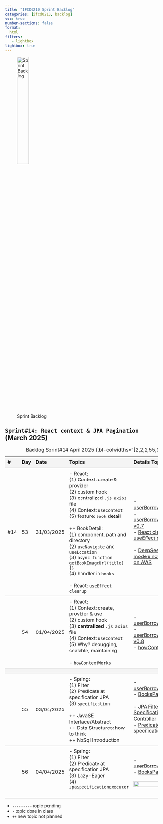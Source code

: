 ```yaml
---
title: "IFCD0210 Sprint Backlog"
categories: [ifcd0210, backlog]
toc: true
number-sections: false
format:
  html
filters:
   - lightbox
lightbox: true
---
```


<style>

.heatMap th { background:  #f4f4f4;}
tr:nth-child(3) {background-color: #f4f4f4;}
th, td {
  padding: 8px;
  text-align: left;
  border-bottom: 1px solid #ddd;
}

tr:hover {background-color:  #f4f4f4;}

</style>

![Sprint Backlog](/images/home/backlog.jpg){width="30%"}

<div class="heatMap">

::: {.column-page-right}


##  ``Sprint#14: React context & JPA Pagination`` (March 2025)

| # | Day | Date | Topics |  Details Topics |
| -- | -- | -- | -- | -- |
| #14 | 53 | 31/03/2025 | - React; </br> (1) Context: create & provider   </br> (2) custom hook </br> (3) centralized `.js axios` file </br> (4) Context: `useContext` </br> (5) feature: `book` **detail**  </br>  </br> ++ BookDetail: </br> (1) component, path and directory   </br> (2) `useNavigate` and `ueeLocation`  </br> (3) `async function getBookImageUrl(title) {}`  </br> (4) handler in `books` </br> </br>  - React: `useEffect` `cleanup`|  - [userBorrowBookFront](https://github.com/AlbertProfe/userBorrowBookFront){.external target='_blank'}  </br> - [userBorrowBookFront-v0.7](https://github.com/AlbertProfe/userBorrowBookFront/blob/master/docs/userBorrowBookFront-v0.7.md){.external target='_blank'}   </br> - [React cleanup useEffect cancelCall](https://github.com/AlbertProfe/cancelCall){.external target='_blank'}  </br> </br> - [DeepSeek-R1 models now available on AWS](https://aws.amazon.com/blogs/aws/deepseek-r1-models-now-available-on-aws/){.external target='_blank'}   |
| | 54 | 01/04/2025 |- React; </br> (1) Context: create, provider & use   </br> (2) custom hook </br> (3) **centralized** `.js axios` file </br> (4) Context: `useContext` </br> (5) Why? debugging, scalable, maintaining  </br></br> - `howContextWorks` |  - [userBorrowBookFront](https://github.com/AlbertProfe/userBorrowBookFront){.external target='_blank'} </br> - [userBorrowBookFront-v0.8](https://github.com/AlbertProfe/userBorrowBookFront/blob/master/docs/userBorrowBookFront-v0.8.md){.external target='_blank'} </br>  - [howContextWorks](https://github.com/AlbertProfe/howContextWorks/tree/master){.external target='_blank'} |
| |
| | 55 | 03/04/2025 | - Spring: </br> (1) Filter  </br> (2) Predicate at specification JPA  </br> (3) `specification`</s> </br> </br> ++ JavaSE Interface/Abstract  </br>  ++ Data Structures: how to think </br> ++ NoSql Introduction |  - [userBorrowBookFilter](https://github.com/AlbertProfe/userBorrowBookFilter/tree/master){.external target='_blank'} </br> - [BooksPageable](https://github.com/AlbertProfe/BooksPageable){.external target='_blank'} </br></br> - [JPA Filter and Specification: Rest Controller](https://github.com/AlbertProfe/userBorrowBookFilter/blob/master/docs/userBorrowBook-filter-controller.md#jpa-filter-and-specification-rest-controller){.external target='_blank'}  </br>  - [Predicate at specification JPA](https://github.com/AlbertProfe/userBorrowBookFilter/blob/master/docs/specification-predicate.md){.external target='_blank'}</s>  </br></br> |
| | 56 | 04/04/2025 |  - Spring: </br> (1) Filter  </br> (2) Predicate at specification JPA </br>  (3) Lazy-Eager </br>  (4)  `JpaSpecificationExecutor` </br> </br> | - [userBorrowBookFilter](https://github.com/AlbertProfe/userBorrowBookFilter/tree/master){.external target='_blank'} </br> - [BooksPageable](https://github.com/AlbertProfe/BooksPageable){.external target='_blank'}  </br></br>  ![](https://raw.githubusercontent.com/AlbertProfe/userBorrowBookFilter/refs/heads/master/docs/controller-borrow/controller-testFilterBorrows-1.png){.lightbox width=80% fig-align="center"}  |
: Backlog Sprint#14 April 2025 {tbl-colwidths="[2,2,2,55,39]"}
:::

</div>

::: {.callout-note}
- `---------` <s>topic pending</s>
- `-` topic done in class
- `++` new topic not planned
:::


